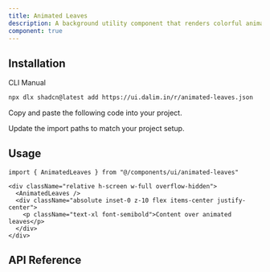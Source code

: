 ```yaml
---
title: Animated Leaves
description: A background utility component that renders colorful animated leaves arranged in circular rings. Useful for decorative sections or ambient motion backgrounds.
component: true
---
```


<ComponentPreview
  name="animated-leaves-default"
  className="[&_.preview>[data-orientation=vertical]]:sm:max-w-[90%] **:[.preview]:min-h-[580px]"
  description="Animated colorful leaves with blur and circular motion."
  align="start"
/>

## Installation

<CodeTabs>

<TabsList>
  <TabsTrigger value="cli">CLI</TabsTrigger>
  <TabsTrigger value="manual">Manual</TabsTrigger>
</TabsList>

<TabsContent value="cli">

```bash
npx dlx shadcn@latest add https://ui.dalim.in/r/animated-leaves.json
```

</TabsContent>

<TabsContent value="manual">

<Steps>

<Step>Copy and paste the following code into your project.</Step>

<ComponentSource name="animated-leaves" title="components/ui/animated-leaves.tsx" />

<Step>Update the import paths to match your project setup.</Step>

</Steps>

</TabsContent>

</CodeTabs>

## Usage

```tsx showLineNumbers
import { AnimatedLeaves } from "@/components/ui/animated-leaves"
```

```tsx showLineNumbers
<div className="relative h-screen w-full overflow-hidden">
  <AnimatedLeaves />
  <div className="absolute inset-0 z-10 flex items-center justify-center">
    <p className="text-xl font-semibold">Content over animated leaves</p>
  </div>
</div>
```

## API Reference
